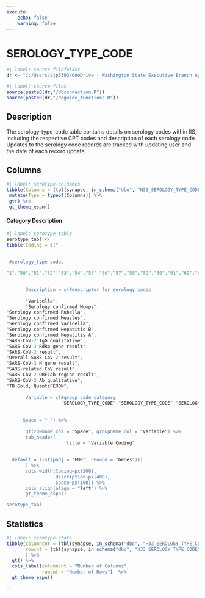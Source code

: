 ```yaml
---
execute:
    echo: false
    warning: false
---
```


# SEROLOGY_TYPE_CODE {.unnumbered}

```r
#| label: source-filefolder
dr <- "C:/Users/ajp5303/OneDrive - Washington State Executive Branch Agencies/source_scripts"
```

```r
#| label: source-files
source(paste0(dr,"/dbconnection.R"))
source(paste0(dr,"/dqguide_functions.R"))
```

## Description

The serology_type_code table contains details on serology codes within IIS, including the respective CPT codes and description of each serology code. Updates to the serology code records are tracked with updating user and the date of each record update.

## Columns


```r
#| label: serotype-colnames
tibble(Columns = (tbl(synapse, in_schema("dbo", "H33_SEROLOGY_TYPE_CODE")) %>% colnames())) %>%
 mutate(Type = typeof(Columns)) %>%
 gt() %>%
 gt_theme_espn()
```

#### Category Description

```r
#| label: serotype-table
serotype_tabl <-
tibble(Coding = c("
      
                  
 #serology_type codes

"1","50","51","52","53","54","55","56","57","58","59","60","61","62","63","64"

         
       Description = c(#descriptor for serology codes
       
       "Varicella",
       "Serology confirmed Mumps",
"Serology confirmed Rubella",
"Serology confirmed Measles",
"Serology confirmed Varicella",
"Serology confirmed Hepatitis B",
"Serology confirmed Hepatitis A",
"SARS-CoV-2 IgG qualitative",
"SARS-CoV-2 RdRp gene result",
"SARS-CoV-2 result",
"Overall SARS-CoV-2 result",
"SARS-CoV-2 N gene result",
"SARS-related CoV result",
"SARS-CoV-2 ORF1ab region result",
"SARS-CoV-2 Ab qualitative",
"TB Gold, QuantiFERON",
                      
       Variable = c(#group_code category
                    "SEROLOGY_TYPE_CODE","SEROLOGY_TYPE_CODE","SEROLOGY_TYPE_CODE","SEROLOGY_TYPE_CODE","SEROLOGY_TYPE_CODE","SEROLOGY_TYPE_CODE","SEROLOGY_TYPE_CODE","SEROLOGY_TYPE_CODE","SEROLOGY_TYPE_CODE","SEROLOGY_TYPE_CODE","SEROLOGY_TYPE_CODE","SEROLOGY_TYPE_CODE","SEROLOGY_TYPE_CODE","SEROLOGY_TYPE_CODE","SEROLOGY_TYPE_CODE","SEROLOGY_TYPE_CODE"
                    
           
      Space = " ") %>%
  
       gt(rowname_col = "Space", groupname_col = "Variable") %>%
       tab_header(
                      title = "Variable Coding"
                      
                      
  default = list(padj = "FDR", nFound = "Genes")))
       ) %>%
       cols_width(Coding~px(200),
                  Description~px(400),
                  Space~px(100)) %>%
       cols_align(align = "left") %>%
       gt_theme_espn()

serotype_tabl
```


## Statistics

```r
#| label: serotype-stats
tibble(columncnt = (tbl(synapse, in_schema("dbo", "H33_SEROLOGY_TYPE_CODE")) %>% ncol()),
       rowcnt = (tbl(synapse, in_schema("dbo", "H33_SEROLOGY_TYPE_CODE"))) %>% nrow2()
       ) %>%
  gt() %>%
  cols_label(columncnt = "Number of Columns",
             rowcnt = "Number of Rows")  %>%
  gt_theme_espn()
```

:::
